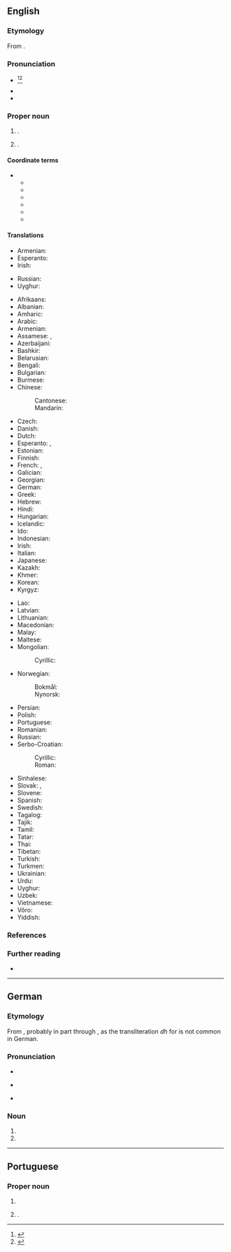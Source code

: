 ==English==

===Etymology===
From {{bor|en|ar|أَبُو ظَبْي||father of the gazelle}}.

===Pronunciation===
* {{a|US}} {{IPA|en|/ˈɑ.bu ˈdɑ.bi/|/ˈɑ.bu ˈðɑ.bi/|/ˈɑ.bu ˈdæ.bi/}}<ref name=RHD>{{R:RHCD|page=6}}</ref><ref name=OCD>{{R:OCD2|page=5}}</ref>
* {{audio|en|LL-Q1860 (eng)-Vealhurl-Abu Dhabi.wav|Audio (UK)}}
* {{audio|en|LL-Q1860 (eng)-Vealhurl-Abu Dhabi2.wav|Audio (UK)}}

===Proper noun===
{{en-proper noun|head=Abu Dhabi}}

# {{place|en|emirate|c/United Arab Emirates|on the southern|gulf/Persian Gulf}}.
# {{place|en|capital city|c/United Arab Emirates|;|capital city|emirate:suf/Abu Dhabi|c/United Arab Emirates}}.

====Coordinate terms====
* {{l|en|United Arab Emirates}}
** {{l|en|Ajman}}
** {{l|en|Dubai}}
** {{l|en|Fujairah}}
** {{l|en|Ras al-Khaimah}}
** {{l|en|Sharjah}}
** {{l|en|Umm al-Quwain}}

====Translations====
{{trans-top|one of the United Arab Emirates}}
* Armenian: {{t+|hy|Աբու Դաբի}}
* Esperanto: {{t|eo|Abudabio}}
* Irish: {{t|ga|Abú Daibí|m}}
{{trans-mid}}
* Russian: {{t+|ru|А́бу-Да́би|m}}
* Uyghur: {{t|ug|ئەبۇ زەبى}}
{{trans-bottom}}

{{trans-top|capital of UAE}}
* Afrikaans: {{t|af|Aboe Dhabi}}
* Albanian: {{t|sq|Abu Dabi}}
* Amharic: {{t|am|አቡ ዳቢ}}
* Arabic: {{t|ar|أَبُو ظَبْي|f}}
* Armenian: {{t+|hy|Աբու Դաբի}}
* Assamese: {{t|as|আবু জাবী}}, {{t|as|আবু ঢাবী}}
* Azerbaijani: {{t+|az|Əbu-Dabi}}
* Bashkir: {{t|ba|Әбү-Дәби}}
* Belarusian: {{t|be|А́бу-Да́бі|m}}
* Bengali: {{t|bn|আবুধাবি}}
* Bulgarian: {{t|bg|А́бу Да́би|m}}
* Burmese: {{t+|my|[[အဘူဒါဘီ]][[မြို့]]}}
* Chinese:
*: Cantonese: {{t|yue|阿布扎比|tr=aa3 bou3 zaat3 bei2}}
*: Mandarin: {{t+|cmn|阿布扎比|tr=Ābùzābǐ}}
* Czech: {{t+|cs|Abú Zabí|n}}
* Danish: {{t|da|Abu Dhabi|n}}
* Dutch: {{t+|nl|Abu Dhabi|n}}
* Esperanto: {{t+|eo|Abu-Dabio}}, {{t|eo|Abudabio}}
* Estonian: {{t+|et|Abu Dhabi}}
* Finnish: {{t+|fi|Abu Dhabi}}
* French: {{t+|fr|Abou Dabi|m}}, {{t+|fr|Abou Dhabi|m}}
* Galician: {{t|gl|Abu Dabi}}
* Georgian: {{t|ka|აბუ-დაბი}}
* German: {{t+|de|Abu Dhabi|n}}
* Greek: {{t|el|Άμπου Ντάμπι|n}}
* Hebrew: {{t|he|אַבּוּ דַּאבִּי|f|tr=ábu dábi}}
* Hindi: {{t|hi|अबू धाबी|m}}
* Hungarian: {{t+|hu|Abu-Dzabi}}
* Icelandic: {{t|is|Abú Dabí}}
* Ido: {{t|io|Abu Dhabi}}
* Indonesian: {{t|id|Abu Dhabi}}
* Irish: {{t|ga|Abú Daibí|m}}
* Italian: {{t+|it|Abu Dhabi}}
* Japanese: {{t+|ja|アブダビ|tr=Abudabi}}
* Kazakh: {{t+|kk|Абу-Даби}}
* Khmer: {{t+|km|អាប៊ុយដាប៊ី}}
* Korean: {{t|ko|^아부다비}}
* Kyrgyz: {{t+|ky|Абу-Даби}}
{{trans-mid}}
* Lao: {{t|lo|ອາບູດາບີ}}
* Latvian: {{t|lv|Abū Dabī}}
* Lithuanian: {{t+|lt|Abu Dabis|m}}
* Macedonian: {{t+|mk|Абу Даби|m}}
* Malay: {{t|ms|Abu Dhabi}}
* Maltese: {{t|mt|Abu Dhabi}}
* Mongolian:
*: Cyrillic: {{t|mn|Абу-Даби}}
* Norwegian:
*: Bokmål: {{t|nb|Abu Dhabi}}
*: Nynorsk: {{t|nn|Abu Dhabi}}
* Persian: {{t|fa|ابوظبی|tr=abuzâbi}}
* Polish: {{t+|pl|Abu Zabi|n}}
* Portuguese: {{t+|pt|Abu Dhabi}}
* Romanian: {{t+|ro|Abu Dhabi}}
* Russian: {{t+|ru|А́бу-Да́би|m}}
* Serbo-Croatian:
*: Cyrillic: {{t|sh|Абу Даби|m}}
*: Roman: {{t|sh|Abu Dabi|m}}
* Sinhalese: {{t|si|අබුඩාබි}}
* Slovak: {{t+|sk|Abú Zabí|n}}, {{t|sk|Abú Dábí|n}}
* Slovene: {{t|sl|Abu Dabi|m}}
* Spanish: {{t+|es|Abu Dabi}}
* Swedish: {{t+|sv|Abu Dhabi|n}}
* Tagalog: {{t|tl|Abu Dhabi}}
* Tajik: {{t|tg|Абузабӣ}}
* Tamil: {{t+|ta|அபுதாபி}}
* Tatar: {{t|tt|Әбу-Даби}}
* Thai: {{t|th|อาบูดาบี}}
* Tibetan: {{t|bo|ཨ་པོའུ་དྷ་པེ}}
* Turkish: {{t|tr|Abu Dabi}}
* Turkmen: {{t|tk|Abu-Dabi}}
* Ukrainian: {{t|uk|А́бу-Да́бі|m}}
* Urdu: {{t|ur|ابوظبی|m|tr=abūzābī}}
* Uyghur: {{t|ug|ئەبۇ زەبى}}
* Uzbek: {{t|uz|Abu-Dabi}}
* Vietnamese: {{t|vi|A-bu Đa-bi}}
* Võro: {{t|vro|Abu Dhabi}}
* Yiddish: {{t|yi|אבו דאַבי|n}}
{{trans-bottom}}

===References===
<references/>

===Further reading===
* {{pedialite}}

----

==German==

===Etymology===
From {{der|de|ar|أَبُو ظَبْي}}, probably in part through {{der|de|en|Abu Dhabi}}, as the transliteration ''dh'' for {{m+|ar|ظ}} is not common in German.

===Pronunciation===
* {{IPA|de|/ˌabuˈdaːbi/}}
* {{IPA|de|/ˌabuˈdabi/}} {{q|rare; learned}}
* {{audio|de|De-Abu Dhabi.ogg|Audio}}

===Noun===
{{de-proper noun|head=Abu Dhabi|n}}

# {{place|de|emirate|c/United Arab Emirates|on the southern|gulf/Persian Gulf|t1=Abu Dhabi}}
# {{place|de|capital city|c/United Arab Emirates|t1=Abu Dhabi}}

----

==Portuguese==

===Proper noun===
{{pt-proper noun|f}}

# {{place|pt|emirate|c/United Arab Emirates|on the southern|gulf/Persian Gulf|t1=Abu Dhabi}}
# {{place|pt|capital city|c/United Arab Emirates|t1=Abu Dhabi}}.